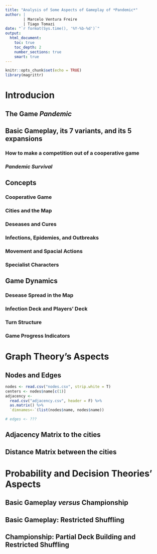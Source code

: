 ```yaml
---
title: "Analysis of Some Aspects of Gameplay of *Pandemic*"
author: |
        | Marcelo Ventura Freire
        | Tiago Tomazi
date: "`r format(Sys.time(), '%Y-%b-%d')`"
output: 
  html_document:
    toc: true
    toc_depth: 2
    number_sections: true
    smart: true
---
```


```r
knitr::opts_chunk$set(echo = TRUE)
library(magrittr)
```

# Introducion 

## The Game *Pandemic*

## Basic Gameplay, its 7 variants, and its 5 expansions

### How to make a competition out of a cooperative game

### *Pandemic Survival*

## Concepts

### Cooperative Game

### Cities and the Map

### Deseases and Cures

### Infections, Epidemies, and Outbreaks

### Movement and Spacial Actions

### Specialist Characters

## Game Dynamics

### Desease Spread in the Map

### Infection Deck and Players' Deck

### Turn Structure

### Game Progress Indicators

# Graph Theory's Aspects

## Nodes and Edges

```r
nodes <- read.csv("nodes.csv", strip.white = T)
centers <- nodes$name[c(1)]
adjacency <- 
  read.csv("adjacency.csv", header = F) %>% 
  as.matrix() %>%
  `dimnames<-`(list(nodes$name, nodes$name))

# edges <- ???

```



## Adjacency Matrix to the cities

## Distance Matrix between the cities

# Probability and Decision Theories' Aspects

## Basic Gameplay *versus* Championship

## Basic Gameplay: Restricted Shuffling 

## Championship: Partial Deck Building and Restricted Shuffling 



